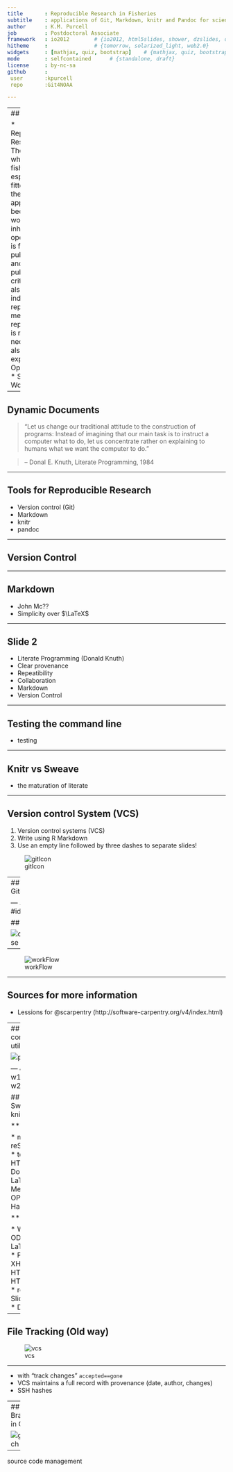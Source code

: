 ```yaml
---
title       : Reproducible Research in Fisheries
subtitle    : applications of Git, Markdown, knitr and Pandoc for scientific workflow
author      : K.M. Purcell
job         : Postdoctoral Associate
framework   : io2012        # {io2012, html5slides, shower, dzslides, deckjs...}
hitheme     :               # {tomorrow, solarized_light, web2.0}
widgets     : [mathjax, quiz, bootstrap]    # {mathjax, quiz, bootstrap}
mode        : selfcontained      # {standalone, draft}
license     : by-nc-sa
github      : 
 user       :kpurcell
 repo       :Git4NOAA

---
```


<!-- Limit image width and height -->
<style type='text/css'>
img {
    max-height: 560px;
    max-width: 964px;
}
</style>

<!-- Center image on slide -->
<script src="http://ajax.aspnetcdn.com/ajax/jQuery/jquery-1.7.min.js"></script>
<script type='text/javascript'>
$(function() {
    $("p:has(img)").addClass('centered');
});
</script>


---
## Slide 1

* Reproducible Research
-The reason what we do in fisheries is especially fitted for these approaches is because our work is inherently open in that it is for the public good and open to public criticism
-also indefinately repetitive meaning that reproducibility is not only a necessity but also expedient.
* Open Science
* Scientific Workflow

---

## Dynamic Documents

>"Let us change our traditional attitude to the construction of programs: Instead of imagining that our main task is to instruct a computer what to do, let us concentrate rather on explaining to humans what we want the computer to do."

>-- Donal E. Knuth, Literate Programming, 1984

---

## Tools for Reproducible Research

* Version control (Git)
* Markdown
* knitr
* pandoc

---

## Version Control

---

## Markdown
* John Mc??
* Simplicity over $\LaTeX$

---

## Slide 2

* Literate Programming (Donald Knuth)
* Clear provenance
* Repeatibility
* Collaboration
* Markdown
* Version Control

---

## Testing the command line
* testing 

---

## Knitr vs Sweave 
* the maturation of literate

---

## Version control System (VCS)

1. Version control systems (VCS)
2. Write using R Markdown
3. Use an empty line followed by three dashes to separate slides!

![gitIcon](http://thril.uws.edu.au/wp-content/uploads/2013/10/git-icon.png)

---
## Git & GitHub




--- .class #id 

## Slide 2

![codeReuse](http://www.phdcomics.com/comics/archive/phd031214s.gif)

---

![workFlow](http://i1.wp.com/ouseful.files.wordpress.com/2012/07/rchitecture1.png)

---

## Sources for more information

* Lessions for @scarpentry (http://software-carpentry.org/v4/index.html)

---
## Pandoc conversion utility

![pandoc](http://johnmacfarlane.net/pandoc/diagram.png)

--- &twocol w1:50% w2:50%

## Pandoc 
Swiss army knife for docs

*** left

  * markdown
  * reStructureText
  * textile
  * HTML
  * DocBook
  * LaTex
  * MediaWiki
  * OPML
  * Haddock

*** right

  * Word docx
  * ODT
  * LaTex
  * LaTex Beamer
  * PDF
  * XHTML
  * HTML5
  * HTML5 Slides
  * reveal.js
  * Slideous
  * S5
  * DZSlides

---

## File Tracking (Old way)
![vcs](http://www.phdcomics.com/comics/archive/phd101212s.gif)

---

* with "track changes" ```accepted==gone```
* VCS maintains a full record with provenance (date, author, changes)
 + SSH hashes
 


---
## Branches in Git

![gitBranch](C:\\Users\\Kevin.Purcell\\Documents\\GitHub\\Git4NOAA\\git4NOAA\\gitBranch.png)


---

source code management
